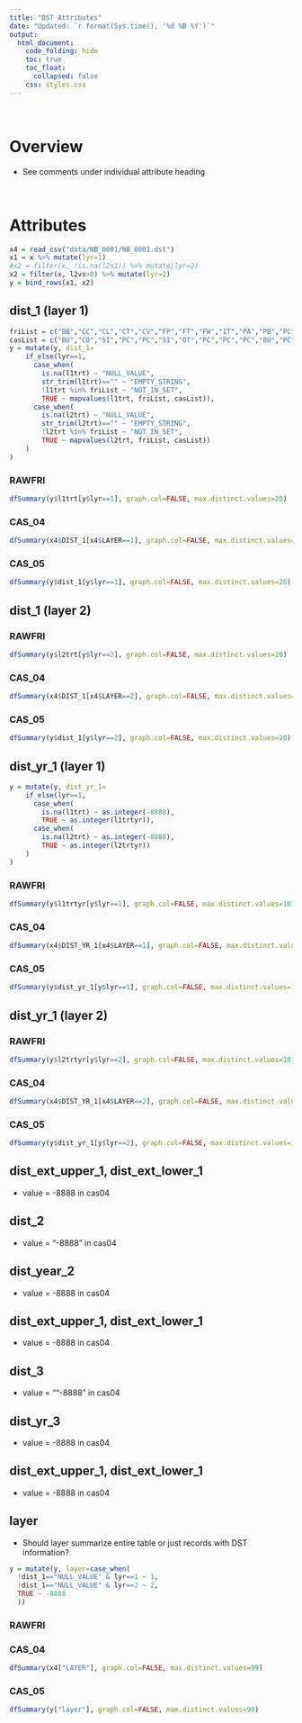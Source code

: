 ```yaml
---  
title: "DST Attributes"
date: "Updated: `r format(Sys.time(), '%d %B %Y')`"
output:  
  html_document:  
    code_folding: hide
    toc: true
    toc_float:
      collapsed: false
    css: styles.css
---  
```


<br>

# Overview

  * See comments under individual attribute heading

<br>

# Attributes

```r
x4 = read_csv("data/NB_0001/NB_0001.dst")
x1 = x %>% mutate(lyr=1)
#x2 = filter(x, !is.na(l2s1)) %>% mutate(lyr=2)
x2 = filter(x, l2vs>0) %>% mutate(lyr=2)
y = bind_rows(x1, x2)
```

## dist_1 (layer 1) {.tabset}

```r
friList = c("BB","CC","CL","CT","CV","FP","FT","FW","IT","PA","PB","PC","PL","PT","RC","RR","SA","SC","SH","SR","ST","TI","TP")
casList = c("BU","CO","SI","PC","PC","SI","OT","PC","PC","PC","BU","PC","SI","OT","PC","OT","PC","PC","PC","PC","PC","SI","PC")
y = mutate(y, dist_1=
    if_else(lyr==1,
      case_when(
        is.na(l1trt) ~ "NULL_VALUE",
        str_trim(l1trt)=="" ~ "EMPTY_STRING",
        !l1trt %in% friList ~ "NOT_IN_SET",
        TRUE ~ mapvalues(l1trt, friList, casList)),
      case_when(
        is.na(l2trt) ~ "NULL_VALUE",
        str_trim(l2trt)=="" ~ "EMPTY_STRING",
        !l2trt %in% friList ~ "NOT_IN_SET",
        TRUE ~ mapvalues(l2trt, friList, casList))
    )
)      
```

### RAWFRI
```r
dfSummary(y$l1trt[y$lyr==1], graph.col=FALSE, max.distinct.values=20)
```

### CAS_04
```r
dfSummary(x4$DIST_1[x4$LAYER==1], graph.col=FALSE, max.distinct.values=20)
```

### CAS_05
```r
dfSummary(y$dist_1[y$lyr==1], graph.col=FALSE, max.distinct.values=20)
```

## dist_1 (layer 2) {.tabset}

### RAWFRI
```r
dfSummary(y$l2trt[y$lyr==2], graph.col=FALSE, max.distinct.values=20)
```

### CAS_04
```r
dfSummary(x4$DIST_1[x4$LAYER==2], graph.col=FALSE, max.distinct.values=20)
```

### CAS_05
```r
dfSummary(y$dist_1[y$lyr==2], graph.col=FALSE, max.distinct.values=20)
```

## dist_yr_1 (layer 1) {.tabset}

```r
y = mutate(y, dist_yr_1=
    if_else(lyr==1,
      case_when(
        is.na(l1trt) ~ as.integer(-8888),
        TRUE ~ as.integer(l1trtyr)),
      case_when(
        is.na(l2trt) ~ as.integer(-8888),
        TRUE ~ as.integer(l2trtyr))
    )
)
```

### RAWFRI
```r
dfSummary(y$l1trtyr[y$lyr==1], graph.col=FALSE, max.distinct.values=101)
```

### CAS_04
```r
dfSummary(x4$DIST_YR_1[x4$LAYER==1], graph.col=FALSE, max.distinct.values=101)
```

### CAS_05
```r
dfSummary(y$dist_yr_1[y$lyr==1], graph.col=FALSE, max.distinct.values=101)
```

## dist_yr_1 (layer 2) {.tabset}

### RAWFRI
```r
dfSummary(y$l2trtyr[y$lyr==2], graph.col=FALSE, max.distinct.values=101)
```

### CAS_04
```r
dfSummary(x4$DIST_YR_1[x4$LAYER==2], graph.col=FALSE, max.distinct.values=101)
```

### CAS_05
```r
dfSummary(y$dist_yr_1[y$lyr==2], graph.col=FALSE, max.distinct.values=101)
```

## dist_ext_upper_1, dist_ext_lower_1 {.tabset}

  * value = -8888 in cas04

## dist_2 {.tabset}

* value = "-8888" in cas04

## dist_year_2 {.tabset}

* value = -8888 in cas04

## dist_ext_upper_1, dist_ext_lower_1 {.tabset}

* value = -8888 in cas04

## dist_3 {.tabset}

* value = ""-8888" in cas04

## dist_yr_3 {.tabset}

* value = -8888 in cas04

## dist_ext_upper_1, dist_ext_lower_1 {.tabset}

* value = -8888 in cas04

## layer {.tabset}

  * Should layer summarize entire table or just records with DST information?

```r
y = mutate(y, layer=case_when(
  !dist_1=="NULL_VALUE" & lyr==1 ~ 1,
  !dist_1=="NULL_VALUE" & lyr==2 ~ 2,
  TRUE ~ -8888
  ))
```

### RAWFRI

### CAS_04

```r
dfSummary(x4["LAYER"], graph.col=FALSE, max.distinct.values=99)
```

### CAS_05

```r
dfSummary(y["layer"], graph.col=FALSE, max.distinct.values=99)
```
